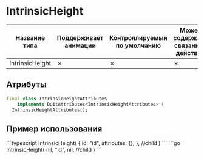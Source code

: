 
# IntrinsicHeight

| Название типа| Поддерживает анимации | Контроллируемый по умолчанию | Может содержать связанное действие | Ссылка |
| - | - | - | - | - |
| IntrinsicHeight | &cross; | &cross; | &cross; | [link](https://api.flutter.dev/flutter/widgets/IntrinsicHeight-class.html) |

## Атрибуты

```dart
final class IntrinsicHeightAttributes
    implements DuitAttributes<IntrinsicHeightAttributes> {
  IntrinsicHeightAttributes();
```

## Пример использования

<Tabs groupId="lang">
  <TabItem value="ts" label="TypeScript" default>
    ```typescript
    IntrinsicHeight(
        {
            id: "id",
            attributes: {},
        },
        //child
    )
    ```
  </TabItem>
  <TabItem value="go" label="Go">
    ```go
	IntrinsicHeight(
		nil,
		"id",
		nil, //child
	)
    ```
  </TabItem>
</Tabs>

